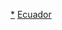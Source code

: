 {{Catnav|頁面分類|地理|地理模板|大洲模板|各大洲國家模板|南美洲国家模板}}
{{Catnav|頁面分類|地理|地理模板|大洲模板|南美洲模板|南美洲国家模板}}
{{Catnav|頁面分類|地理|区域地理|大洲|南美洲|南美洲模板|南美洲国家模板}}
{{Catnav|頁面分類|地理|国家|南美洲国家|厄瓜多爾}}

[[Category:厄瓜多爾|*]]
[[Category:南美洲國家模板|Ecuador]]
